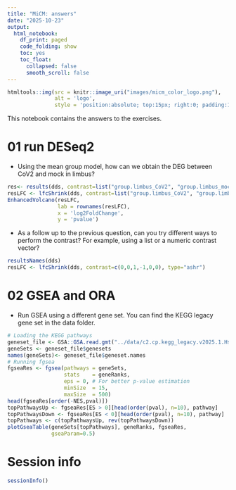 ```yaml
---
title: "MiCM: answers"
date: "2025-10-23"
output:
  html_notebook:
    df_print: paged
    code_folding: show
    toc: yes
    toc_float: 
      collapsed: false
      smooth_scroll: false
---
```


```r
htmltools::img(src = knitr::image_uri("images/micm_color_logo.png"), 
               alt = 'logo', 
               style = 'position:absolute; top:15px; right:0; padding:10px; max-width:50%;')
```
This notebook contains the answers to the exercises. 

# 01 run DESeq2

* Using the mean group model, how can we obtain the DEG between CoV2 and mock in limbus?

```r
res<- results(dds, contrast=list("group.limbus_CoV2", "group.limbus_mock")) # Let's obtain the results, as these contain the wald st
resLFC <- lfcShrink(dds, contrast=list("group.limbus_CoV2", "group.limbus_mock"), type="ashr")
EnhancedVolcano(resLFC,
                lab = rownames(resLFC),
                x = 'log2FoldChange',
                y = 'pvalue')
```

* As a follow up to the previous question, can you try different ways to perform the contrast? For example, using a list or a numeric contrast vector?
```r
resultsNames(dds)
resLFC <- lfcShrink(dds, contrast=c(0,0,1,-1,0,0), type="ashr")
```

# 02 GSEA and ORA

* Run GSEA using a different gene set. You can find the KEGG legacy gene set in the data folder.

```r
# Loading the KEGG pathways
geneset_file <- GSA::GSA.read.gmt("../data/c2.cp.kegg_legacy.v2025.1.Hs.symbols.gmt")
geneSets <- geneset_file$genesets
names(geneSets)<- geneset_file$geneset.names
# Running fgsea
fgseaRes <- fgsea(pathways = geneSets, 
                  stats    = geneRanks,
                  eps = 0, # For better p-value estimation
                  minSize  = 15,
                  maxSize  = 500)
head(fgseaRes[order(-NES,pval)])
topPathwaysUp <- fgseaRes[ES > 0][head(order(pval), n=10), pathway]
topPathwaysDown <- fgseaRes[ES < 0][head(order(pval), n=10), pathway]
topPathways <- c(topPathwaysUp, rev(topPathwaysDown))
plotGseaTable(geneSets[topPathways], geneRanks, fgseaRes, 
              gseaParam=0.5)
```

# Session info
```r
sessionInfo()
```
